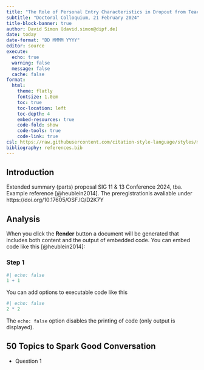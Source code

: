 ```yaml
---
title: "The Role of Personal Entry Characteristics in Dropout from Teacher Education"
subtitle: "Doctoral Colloquium, 21 February 2024" 
title-block-banner: true
author: David Simon [david.simon@dipf.de]
date: today
date-format: "DD MMMM YYYY"
editor: source
execute:
  echo: true
  warning: false
  message: false
  cache: false
format: 
  html:
    theme: flatly
    fontsize: 1.0em
    toc: true
    toc-location: left
    toc-depth: 4
    embed-resources: true
    code-fold: show
    code-tools: true
    code-link: true
csl: https://raw.githubusercontent.com/citation-style-language/styles/master/apa.csl
bibliography: references.bib
---
```


## Introduction

Extended summary (parts) proposal SIG 11 & 13 Conference 2024, tba.
Example reference [@heublein2014].
The preregistrationis avaliable under https://doi.org/10.17605/OSF.IO/D2K7Y

## Analysis

When you click the **Render** button a document will be generated that includes both content and the output of embedded code. You can embed code like this [@heublein2014]:

### Step 1

```r
#| echo: false
1 + 1
```

You can add options to executable code like this

```r
#| echo: false
2 * 2
```

The `echo: false` option disables the printing of code (only output is displayed).

## 50 Topics to Spark Good Conversation
- Question 1
